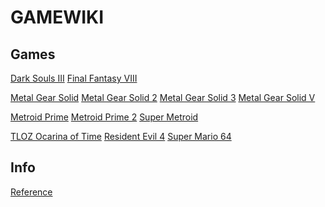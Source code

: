 = GAMEWIKI =

== Games ==
[[Dark Souls III]]
[[Final Fantasy VIII]]

[[Metal Gear Solid/Metal Gear Solid|Metal Gear Solid]]
[[Metal Gear Solid 2]]
[[Metal Gear Solid 3]]
[[Metal Gear Solid V]]

[[Metroid Prime/Metroid Prime|Metroid Prime]]
[[Metroid Prime 2/Metroid Prime 2|Metroid Prime 2]]
[[Super Metroid]]

[[TLOZ Ocarina of Time/TLOZ Ocarina of Time|TLOZ Ocarina of Time]]
[[Resident Evil 4/Resident Evil 4|Resident Evil 4]]
[[Super Mario 64]]

== Info ==
[[reference|Reference]]

